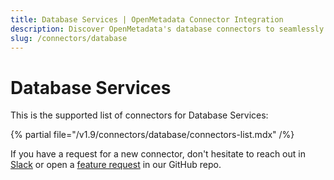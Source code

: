 ```yaml
---
title: Database Services | OpenMetadata Connector Integration
description: Discover OpenMetadata's database connectors to seamlessly integrate MySQL, PostgreSQL, Snowflake, and 50+ data sources for metadata management.
slug: /connectors/database
---
```


# Database Services

This is the supported list of connectors for Database Services:

{% partial file="/v1.9/connectors/database/connectors-list.mdx" /%}

If you have a request for a new connector, don't hesitate to reach out in [Slack](https://slack.open-metadata.org/) or
open a [feature request](https://github.com/open-metadata/OpenMetadata/issues/new/choose) in our GitHub repo.
